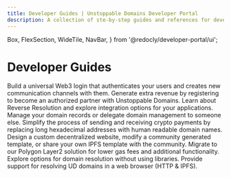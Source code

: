 ```yaml
---
title: Developer Guides | Unstoppable Domains Developer Portal
description: A collection of ste-by-step guides and references for developers using Unstoppable Web3 domains in their Web3 applications.
---
```


  Box,
  FlexSection,
  WideTile,
  NavBar,
} from '@redocly/developer-portal/ui';

# Developer Guides

<Box my={25}>
  <FlexSection justifyContent="space-around" flexWrap="wrap">
    <WideTile to="login-with-unstoppable/index.md" header="Login with Unstoppable">
        Build a universal Web3 login that authenticates your users and creates new communication channels with them.
    </WideTile>
    <WideTile to="partner/index.md" header="Unstoppable Partner API">
        Generate extra revenue by registering to become an authorized partner with Unstoppable Domains.
    </WideTile>
    <WideTile to="reverse-resolution/index.md" header="Reverse Resolution">
        Learn about Reverse Resolution and explore integration options for your applications.
    </WideTile>
    <WideTile to="manage-domains/index.md" header="Manage Domains">
        Manage your domain records or delegate domain management to someone else.
    </WideTile>
    <WideTile to="crypto-payments/index.md" header="Crypto Payments">
        Simplify the process of sending and receiving crypto payments by replacing long hexadecimal addresses with human readable domain names.
    </WideTile>
    <WideTile to="d-websites/index.md" header="IPFS Websites">
        Design a custom decentralized website, modify a community generated template, or share your own IPFS template with the community.
    </WideTile>
    <WideTile to="polygon/index.md" header="Migrate to Polygon">
        Migrate to our Polygon Layer2 solution for lower gas fees and additional functionality.
    </WideTile>
    <WideTile to="developer-toolkit/resolution-integration-methods/direct-blockchain-calls/bc-overview.md" header="Resolve via Direct Blockchain Calls">
        Explore options for domain resolution without using libraries.
    </WideTile>
    <WideTile to="developer-toolkit/advanced-use-cases/resolve-domains-browser/browser-resolution-overview.md" header="Resolve in a Web Browser">
        Provide support for resolving UD domains in a web browser (HTTP & IPFS).
    </WideTile>
  </FlexSection>
</Box>
